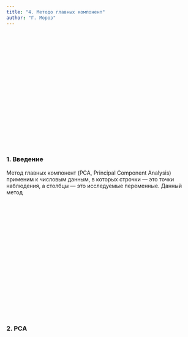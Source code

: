 ```yaml
---
title: "4. Методо главных компонент"
author: "Г. Мороз"
---
```


<style>
.parallax {
    /* The image used */
    background-image: url("1_coin.jpg");

    /* Set a specific height */
    min-height: 300px; 

    /* Create the parallax scrolling effect */
    background-attachment: fixed;
    background-position: center;
    background-repeat: no-repeat;
    background-size: auto;
}
</style>

<div class="parallax"></div>


### 1. Введение
Метод главных компонент (PCA, Principal Component Analysis) применим к числовым данным, в которых строчки --- это точки наблюдения, а столбцы --- это исследуемые переменные. Данный метод 


<div class="parallax"></div>

### 2. PCA
